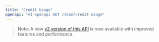 ```yaml
---
title: "Credit Usage"
openapi: "v1-openapi GET /team/credit-usage"
---
```


> Note: A new [v2 version of this API](/api-reference/endpoint/credit-usage) is now available with improved features and performance.
